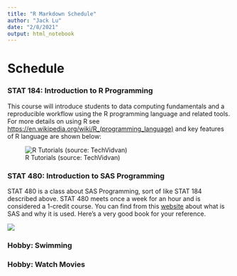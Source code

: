 ```yaml
---
title: "R Markdown Schedule"
author: "Jack Lu"
date: "2/8/2021"
output: html_notebook
---
```


# Schedule


### STAT 184: Introduction to R Programming
This course will introduce students to data computing fundamentals and a reproducible workflow using the R programming language and related tools. For more details on using R see <https://en.wikipedia.org/wiki/R_(programming_language)> and key features of R language are shown below:

![R Tutorials (source: TechVidvan)](https://techvidvan.com/tutorials/wp-content/uploads/sites/2/2019/11/Features-of-R.jpg)


### STAT 480: Introduction to SAS Programming

STAT 480 is a class about SAS Programming, sort of like STAT 184 described above. STAT 480 meets once a week for an hour and is considered a 1-credit course. You can find from this [website](https://libguides.library.kent.edu/statconsulting/SAS) about what is SAS and why it is used. Here's a very good book for your reference. 

![](https://images-na.ssl-images-amazon.com/images/I/31sLo1tWh7L._SX373_BO1,204,203,200_.jpg)


### Hobby: Swimming



### Hobby: Watch Movies



